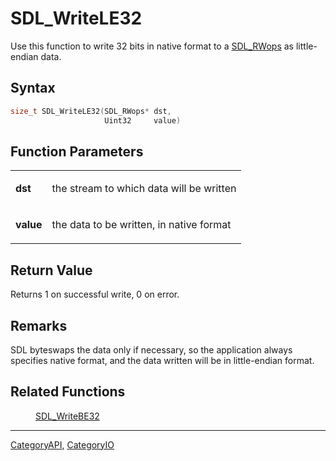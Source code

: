 
= SDL_WriteLE32 =
Use this function to write 32 bits in native format to a [[SDL_RWops]] as little-endian data.


== Syntax ==
<syntaxhighlight lang='c++'>
size_t SDL_WriteLE32(SDL_RWops* dst,
                     Uint32     value)
</syntaxhighlight>

== Function Parameters ==
{|
|'''dst'''
|the stream to which data will be written
|-
|'''value'''
|the data to be written, in native format
|}

== Return Value ==
Returns 1 on successful write, 0 on error.

== Remarks ==
SDL byteswaps the data only if necessary, so the application always specifies native format, and the data written will be in little-endian format.

== Related Functions ==
:[[SDL_WriteBE32]]

----
[[CategoryAPI]], [[CategoryIO]]
